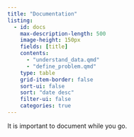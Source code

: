 ```yaml
---
title: "Documentation"
listing:
  - id: docs
    max-description-length: 500
    image-height: 150px
    fields: [title]
    contents: 
      - "understand_data.qmd"
      - "define_problem.qmd"
    type: table
    grid-item-border: false
    sort-ui: false
    sort: "date desc"
    filter-ui: false
    categories: true
---
```


It is important to document while you go.

